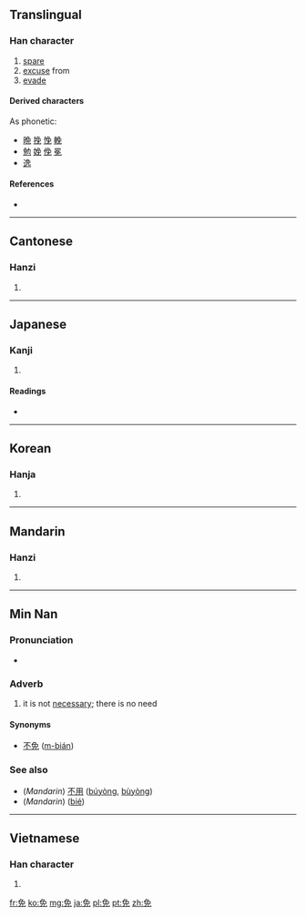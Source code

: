 ==Translingual==

===Han character===
{{Han char|rn=10|rad=儿|as=06|sn=8|four=2741<sub>6</sub>|canj=弓日竹山 (NAHU)}}

# [[spare]]
# [[excuse]] from
# [[evade]]

====Derived characters====
<!-- Sorted by Japanese reading; please feel free to sort better, namely by Chinese reading -->
As phonetic:
* [[晩]] [[挽]] [[悗]] [[輓]]<!-- ばん, ban -->
* [[勉]] [[娩]] [[俛]] [[冕]] <!-- べん, ben -->
* [[逸]] <!-- いつ, itsu -->

====References====
* {{Han ref|kx=0124.230|dkj=01358|dj=0264.030|hdz=10270.090|uh=514D|ud=20813|bh=A74B|bd=42827}}

----

==Cantonese==

===Hanzi===
{{yue-hanzi|jyut=|y=min5}}

# {{defn|lang=yue|sort=儿06}}

----

==Japanese==

===Kanji===
{{ja-kanji|grade=c|rs=儿06}}

# {{defn|lang=ja|sort=儿06}}

====Readings====
* {{ja-readings|on=[[めん]] (men), [[べん]] (ben)|kun=[[まぬかれる]] (manukareru), [[ゆるす]] (yurusu)}}

----

==Korean==

===Hanja===
{{ko-hanja|hangeul=[[면]], [[문]]|rv=myeon, mun|mr=myŏn, mun}}

# {{defn|lang=ko|sort=儿06}}

----

==Mandarin==

===Hanzi===
{{cmn-hanzi|pin=[[miǎn]] ([[mian3]])|wg=mien<sup>3</sup>}}

# {{defn|lang=cmn|sort=儿06}}

----

==Min Nan==

===Pronunciation===
* {{IPA|[bɪɛn˥˧]|lang=nan}}

===Adverb===
{{nan-adv|ts|poj=bián|pojt=bian2|rs=儿06}}

# it is not [[necessary]]; there is no need

====Synonyms====
* [[不免]] ([[m̄-bián|m{{unicode|̄}}-bián]])

===See also===
* (''Mandarin'') [[不用]] ([[búyòng]], [[bùyòng]])
* (''Mandarin'') {{zh-ts|別|别}} ([[bié]])

----

==Vietnamese==

===Han character===
{{vi-hantu|[[miễn]], [[mấy]], [[mến]], [[mém]], [[mễm]]|rs=儿06}}

# {{defn|lang=vi|sort=儿06}}

[[fr:免]]
[[ko:免]]
[[mg:免]]
[[ja:免]]
[[pl:免]]
[[pt:免]]
[[zh:免]]